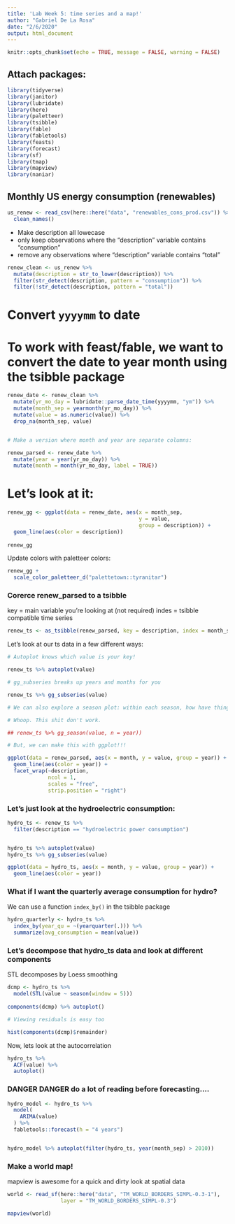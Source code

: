 ```yaml
---
title: 'Lab Week 5: time series and a map!'
author: "Gabriel De La Rosa"
date: "2/6/2020"
output: html_document
---
```


```r
knitr::opts_chunk$set(echo = TRUE, message = FALSE, warning = FALSE)
```

## Attach packages:

```r
library(tidyverse)
library(janitor)
library(lubridate)
library(here)
library(paletteer)
library(tsibble)
library(fable)
library(fabletools)
library(feasts)
library(forecast)
library(sf)
library(tmap)
library(mapview)
library(naniar)
```


## Monthly US energy consumption (renewables)


```r
us_renew <- read_csv(here::here("data", "renewables_cons_prod.csv")) %>% 
  clean_names()
```

- Make description all lowecase
- only keep observations where the "description" variable contains "consumption"
- remove any observations where "description" variable contains "total"

```r
renew_clean <- us_renew %>% 
  mutate(description = str_to_lower(description)) %>% 
  filter(str_detect(description, pattern = "consumption")) %>% 
  filter(!str_detect(description, pattern = "total"))
```

# Convert `yyyymm` to date

# To work with feast/fable, we want to convert the date to year month using the tsibble package

```r
renew_date <- renew_clean %>% 
  mutate(yr_mo_day = lubridate::parse_date_time(yyyymm, "ym")) %>% 
  mutate(month_sep = yearmonth(yr_mo_day)) %>% 
  mutate(value = as.numeric(value)) %>% 
  drop_na(month_sep, value)


# Make a version where month and year are separate columns:

renew_parsed <- renew_date %>% 
  mutate(year = year(yr_mo_day)) %>% 
  mutate(month = month(yr_mo_day, label = TRUE))

```


# Let's look at it:

```r

renew_gg <- ggplot(data = renew_date, aes(x = month_sep, 
                                          y = value, 
                                          group = description)) +
  geom_line(aes(color = description)) 
  
renew_gg

```

Update colors with paletteer colors:

```r

renew_gg +
  scale_color_paletteer_d("palettetown::tyranitar")

```


### Corerce renew_parsed to a tsibble

key = main variable you're looking at (not required)
indes = tsibble compatible time series 

```r
renew_ts <- as_tsibble(renew_parsed, key = description, index = month_sep)
```

Let's look at our ts data in a few different ways:

```r

# Autoplot knows which value is your key!

renew_ts %>% autoplot(value)

# gg_subseries breaks up years and months for you

renew_ts %>% gg_subseries(value)

# We can also explore a season plot: within each season, how have things shifted over time

# Whoop. This shit don't work.

## renew_ts %>% gg_season(value, n = year))

# But, we can make this with ggplot!!!

ggplot(data = renew_parsed, aes(x = month, y = value, group = year)) +
  geom_line(aes(color = year)) +
  facet_wrap(~description,
             ncol = 1, 
             scales = "free",
             strip.position = "right")

```

### Let's just look at the hydroelectric consumption:


```r
hydro_ts <- renew_ts %>% 
  filter(description == "hydroelectric power consumption")


hydro_ts %>% autoplot(value)
hydro_ts %>% gg_subseries(value)

ggplot(data = hydro_ts, aes(x = month, y = value, group = year)) +
  geom_line(aes(color = year))

```

### What if I want the quarterly average consumption for hydro?

We can use a function `index_by()` in the tsibble package

```r
hydro_quarterly <- hydro_ts %>% 
  index_by(year_qu = ~(yearquarter(.))) %>% 
  summarize(avg_consumption = mean(value))
```


### Let's decompose that hydro_ts data and look at different components


STL decomposes by Loess smoothing

```r
dcmp <- hydro_ts %>% 
  model(STL(value ~ season(window = 5)))
  
components(dcmp) %>% autoplot()

```


```r
# Viewing residuals is easy too

hist(components(dcmp)$remainder)

```

Now, lets look at the autocorrelation

```r
hydro_ts %>% 
  ACF(value) %>% 
  autoplot()
```

### DANGER DANGER do a lot of reading before forecasting....


```r
hydro_model <- hydro_ts %>% 
  model(
    ARIMA(value)
  ) %>% 
  fabletools::forecast(h = "4 years")


hydro_model %>% autoplot(filter(hydro_ts, year(month_sep) > 2010))

```

### Make a world map!


mapview is awesome for a quick and dirty look at spatial data
```r

world <- read_sf(here::here("data", "TM_WORLD_BORDERS_SIMPL-0.3-1"),
                 layer = "TM_WORLD_BORDERS_SIMPL-0.3")

mapview(world)

```




